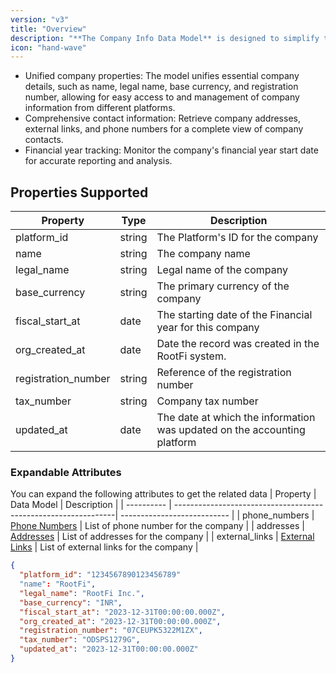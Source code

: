 ```yaml
---
version: "v3"
title: "Overview"
description: "**The Company Info Data Model** is designed to simplify the management and retrieval of company-related information across various accounting platforms. "
icon: "hand-wave"
---
```


- Unified company properties: The model unifies essential company details, such as name, legal name, base currency, and registration number, allowing for easy access to and management of company information from different platforms.
- Comprehensive contact information: Retrieve company addresses, external links, and phone numbers for a complete view of company contacts.
- Financial year tracking: Monitor the company's financial year start date for accurate reporting and analysis.

## Properties Supported

| Property            | Type   | Description                                                              |
| ------------------- | ------ | ------------------------------------------------------------------------ |
| platform_id         | string | The Platform's ID for the company                                        |
| name                | string | The company name                                                         |
| legal_name          | string | Legal name of the company                                                |
| base_currency       | string | The primary currency of the company                                      |
| fiscal_start_at     | date   | The starting date of the Financial year for this company                 |
| org_created_at      | date   | Date the record was created in the RootFi system.                        |
| registration_number | string | Reference of the registration number                                     |
| tax_number          | string | Company tax number                                                       |
| updated_at          | date   | The date at which the information was updated on the accounting platform |

### Expandable Attributes

You can expand the following attributes to get the related data
| Property | Data Model | Description |
| ---------- | ---------------------------------------------------------------| --------------------------- |
| phone_numbers | [Phone Numbers](/api-reference/v3/accounting/company-info/overview#phone-numbers) | List of phone number for the company |
| addresses | [Addresses](/api-reference/v3/accounting/company-info/overview#addresses) | List of addresses for the company |
| external_links | [External Links](/api-reference/v3/accounting/company-info/overview#external-links) | List of external links for the company |

<Snippet file="phone_numbers_snippet.mdx" />

<Snippet file="addresses_snippet.mdx" />

<Snippet file="external_links_snippet.mdx" />

<ResponseExample name="The Company Info Object">

```json The Company Info Object
{
  "platform_id": "1234567890123456789"
  "name": "RootFi",
  "legal_name": "RootFi Inc.",
  "base_currency": "INR",
  "fiscal_start_at": "2023-12-31T00:00:00.000Z",
  "org_created_at": "2023-12-31T00:00:00.000Z",
  "registration_number": "07CEUPK5322M1ZX",
  "tax_number": "ODSPS1279G",
  "updated_at": "2023-12-31T00:00:00.000Z"
}
```

</ResponseExample>
